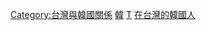 {{commonscat|Ambassadors and Representatives of South Korea to Taiwan}}
[[Category:台灣與韓國關係|Category:台灣與韓國關係]]
[[Category:駐台代表|韓]]
[[Category:韓國駐中華民國大使|T]]
[[Category:在台灣的韓國人|]]